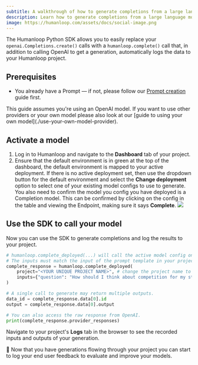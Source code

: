 ```yaml
---
subtitle: A walkthrough of how to generate completions from a large language model with the prompt managed in Humanloop.
description: Learn how to generate completions from a large language model and log the results in Humanloop, with managed and versioned prompts.
image: https://humanloop.com/assets/docs/social-image.png
---
```


The Humanloop Python SDK allows you to easily replace your `openai.Completions.create()` calls with a `humanloop.complete()` call that, in addition to calling OpenAI to get a generation, automatically logs the data to your Humanloop project.

## Prerequisites

- You already have a Prompt — if not, please follow our [Prompt creation](/docs/guides/create-prompt) guide first.

<Info>
  This guide assumes you're using an OpenAI model. If you want to use other
  providers or your own model please also look at our [guide to using your own
  model](./use-your-own-model-provider).
</Info>

<Markdown src="../../../snippets/setup-sdk.mdx" />

## Activate a model

1. Log in to Humanloop and navigate to the **Dashboard** tab of your project.
2. Ensure that the default environment is in green at the top of the dashboard, the default environment is mapped to your active deployment. If there is no active deployment set, then use the dropdown button for the default environment and select the **Change deployment** option to select one of your existing model configs to use to generate. You also need to confirm the model you config you have deployed is a Completion model. This can be confirmed by clicking on the config in the table and viewing the Endpoint, making sure it says **Complete**.
   <img src="../../../assets/images/e3caf77-image.png" />

## Use the SDK to call your model

Now you can use the SDK to generate completions and log the results to your project.

```python
# humanloop.complete_deployed(...) will call the active model config on your project.
# The inputs must match the input of the prompt template in your project.
complete_response = humanloop.complete_deployed(
    project="<YOUR UNIQUE PROJECT NAME>", # change the project name to your project
    inputs={"question": "How should I think about competition for my startup?"},
)

# A single call to generate may return multiple outputs.
data_id = complete_response.data[0].id
output = complete_response.data[0].output

# You can also access the raw response from OpenAI.
print(complete_response.provider_responses)
```

Navigate to your project's **Logs** tab in the browser to see the recorded inputs and outputs of your generation.

🎉 Now that you have generations flowing through your project you can start to log your end user feedback to evaluate and improve your models.
